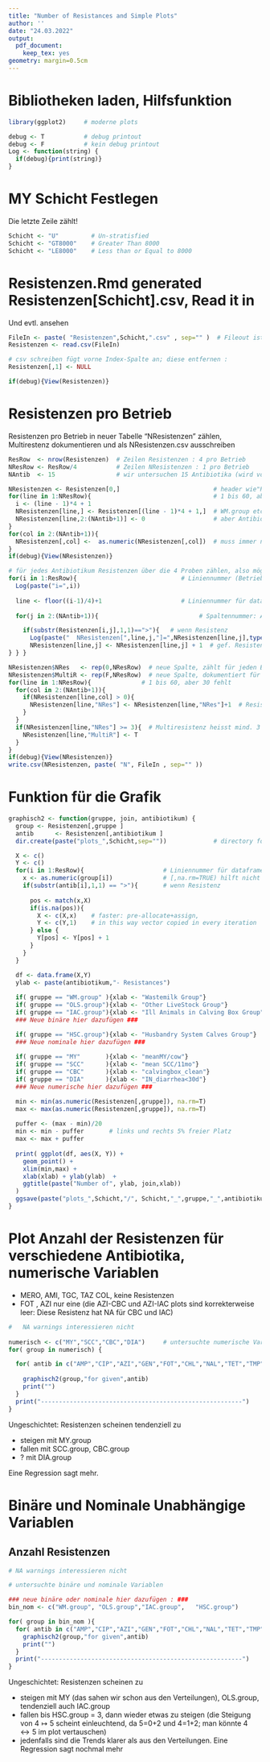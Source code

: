 ```yaml
---
title: "Number of Resistances and Simple Plots"
author: ''
date: "24.03.2022"
output:
  pdf_document:
    keep_tex: yes
geometry: margin=0.5cm
---
```


# Bibliotheken laden, Hilfsfunktion

```r
library(ggplot2)     # moderne plots

debug <- T           # debug printout
debug <- F           # kein debug printout
Log <- function(string) {
  if(debug){print(string)}  
}
```

# MY Schicht Festlegen

Die letzte Zeile zählt!

```r
Schicht <- "U"         # Un-stratisfied
Schicht <- "GT8000"    # Greater Than 8000
Schicht <- "LE8000"    # Less than or Equal to 8000
```

# Resistenzen.Rmd generated Resistenzen[Schicht].csv, Read it in

Und evtl. ansehen

```r
FileIn <- paste( "Resistenzen",Schicht,".csv" , sep="" )  # Fileout ist nur N davorgehängt
Resistenzen <- read.csv(FileIn)

# csv schreiben fügt vorne Index-Spalte an; diese entfernen :
Resistenzen[,1] <- NULL                      

if(debug){View(Resistenzen)}
```

# Resistenzen pro Betrieb

Resistenzen pro Betrieb in neuer Tabelle "NResistenzen" zählen, Multirestenz dokumentieren und als NResistenzen.csv ausschreiben

```r
ResRow  <- nrow(Resistenzen)  # Zeilen Resistenzen : 4 pro Betrieb
NResRow <- ResRow/4           # Zeilen NResistenzen : 1 pro Betrieb
NAntib  <- 15                 # wir untersuchen 15 Antibiotika (wird von Resistenzen.Rmd so aus 2 Excel files eingelesen)

NResistenzen <- Resistenzen[0,]                          # header wie"Resistenzen"
for(line in 1:NResRow){                                  # 1 bis 60, aber 30 fehlt
  i <- (line - 1)*4 + 1
  NResistenzen[line,] <- Resistenzen[(line - 1)*4 + 1,]  # WM.group etc. kopieren
  NResistenzen[line,2:(NAntib+1)] <- 0                   # aber Antibiotika auf 0 setzen : hier später Resistenzen zählen
}
for(col in 2:(NAntib+1)){
  NResistenzen[,col] <-  as.numeric(NResistenzen[,col])  # muss immer noch in type double konvertieren
}
if(debug){View(NResistenzen)} 

# für jedes Antibiotikum Resistenzen über die 4 Proben zählen, also mögliche Werte 0-4 :
for(i in 1:ResRow){                             # Liniennummer (Betriebe in 4er Gruppen) für dataframe Resistenzen
  Log(paste("i=",i))
  
  line <- floor((i-1)/4)+1                      # Liniennummer für dataframe NResistenzen
  
  for(j in 2:(NAntib+1)){                            # Spaltennummer: Antibiotikum

    if(substr(Resistenzen[i,j],1,1)==">"){   # wenn Resistenz
      Log(paste("  NResistenzen[",line,j,"]=",NResistenzen[line,j],typeof(NResistenzen[line,j]) ))
      NResistenzen[line,j] <- NResistenzen[line,j] + 1  # gef. Resistenz zählen
} } } 

NResistenzen$NRes   <- rep(0,NResRow)  # neue Spalte, zählt für jeden Betrieb Resistenzen über Antibiotika; erstmal 0
NResistenzen$MultiR <- rep(F,NResRow)  # neue Spalte, dokumentiert für jeden Betrieb Multiresistenz; erstmal False
for(line in 1:NResRow){              # 1 bis 60, aber 30 fehlt
  for(col in 2:(NAntib+1)){
    if(NResistenzen[line,col] > 0){
      NResistenzen[line,"NRes"] <- NResistenzen[line,"NRes"]+1  # Resistenz zählen
    }
  }
  if(NResistenzen[line,"NRes"] >= 3){  # Multiresistenz heisst mind. 3 Resistenzen
    NResistenzen[line,"MultiR"] <- T
  }
}
if(debug){View(NResistenzen)}
write.csv(NResistenzen, paste( "N", FileIn , sep="" ))
```

# Funktion für die Grafik

```r
graphisch2 <- function(gruppe, join, antibiotikum) {
  group <- Resistenzen[,gruppe ] 
  antib      <- Resistenzen[,antibiotikum ]
  dir.create(paste("plots_",Schicht,sep=""))             # directory for writing the plots

  X <- c()
  Y <- c()
  for(i in 1:ResRow){                      # Liniennummer für dataframe Resistenzen
    x <- as.numeric(group[i])              # [,na.rm=TRUE) hilft nicht weil's "NA" ist, nicht NA]
    if(substr(antib[i],1,1) == ">"){       # wenn Resistenz
      
      pos <- match(x,X)                   
      if(is.na(pos)){
        X <- c(X,x)    # faster: pre-allocate+assign,
        Y <- c(Y,1)    # in this way vector copied in every iteration
      } else {
        Y[pos] <- Y[pos] + 1
      }
    }
  }  

  df <- data.frame(X,Y)
  ylab <- paste(antibiotikum,"- Resistances")
  
  if( gruppe == "WM.group" ){xlab <- "Wastemilk Group"}
  if( gruppe == "OLS.group"){xlab <- "Other LiveStock Group"}            
  if( gruppe == "IAC.group"){xlab <- "Ill Animals in Calving Box Group"}
  ### Neue binäre hier dazufügen ###

  if( gruppe == "HSC.group"){xlab <- "Husbandry System Calves Group"}   
  ### Neue nominale hier dazufügen ###
  
  if( gruppe == "MY"       ){xlab <- "meanMY/cow"}
  if( gruppe == "SCC"      ){xlab <- "mean SCC/11mo"}          
  if( gruppe == "CBC"      ){xlab <- "calvingbox_clean"}    
  if( gruppe == "DIA"      ){xlab <- "IN_diarrhea<30d"}               
  ### Neue numerische hier dazufügen ###

  min <- min(as.numeric(Resistenzen[,gruppe]), na.rm=T)
  max <- max(as.numeric(Resistenzen[,gruppe]), na.rm=T)
  
  puffer <- (max - min)/20     
  min <- min - puffer       # links und rechts 5% freier Platz
  max <- max + puffer
  
  print( ggplot(df, aes(X, Y)) + 
    geom_point() +
    xlim(min,max) +
    xlab(xlab) + ylab(ylab)  + 
    ggtitle(paste("Number of", ylab, join,xlab))   
  )
  ggsave(paste("plots_",Schicht,"/", Schicht,"_",gruppe,"_",antibiotikum,".png", sep=""))
}
```

# Plot Anzahl der Resistenzen für verschiedene Antibiotika, numerische Variablen

* MERO, AMI, TGC, TAZ COL, keine Resistenzen
* FOT , AZI nur eine (die AZI-CBC und AZI-IAC plots sind korrekterweise leer: Diese Resistenz hat NA für CBC und IAC)

```r
#   NA warnings interessieren nicht
 
numerisch <- c("MY","SCC","CBC","DIA")     # untersuchte numerische Variablen  ### neue numerische hier hinzufügen ###
for( group in numerisch) {   

  for( antib in c("AMP","CIP","AZI","GEN","FOT","CHL","NAL","TET","TMP","SMX") ){ 
  
    graphisch2(group,"for given",antib)  
    print("")
  } 
  print("--------------------------------------------------------")
}
```

Ungeschichtet: Resistenzen scheinen tendenziell zu 

* steigen mit MY.group 
* fallen mit SCC.group, CBC.group
* ? mit DIA.group

Eine Regression sagt mehr.

# Binäre und Nominale Unabhängige Variablen

## Anzahl Resistenzen

```r
# NA warnings interessieren nicht

# untersuchte binäre und nominale Variablen 

### neue binäre oder nominale hier dazufügen : ###
bin_nom <- c("WM.group", "OLS.group","IAC.group",   "HSC.group")       

for( group in bin_nom ){
  for( antib in c("AMP","CIP","AZI","GEN","FOT","CHL","NAL","TET","TMP","SMX") ){
    graphisch2(group,"for given",antib)  
    print("")
  } 
  print("--------------------------------------------------------")
}
```

Ungeschichtet: Resistenzen scheinen zu

* steigen mit MY (das sahen wir schon aus den Verteilungen), OLS.group, tendenziell auch IAC.group 
* fallen bis HSC.group = 3, dann wieder etwas zu steigen (die Steigung von $4\mapsto5$ scheint einleuchtend, da 5=0+2 und 4=1+2; man könnte $4\leftrightarrow 5$ im plot vertauschen)
* jedenfalls sind die Trends klarer als aus den Verteilungen. Eine Regression sagt nochmal mehr